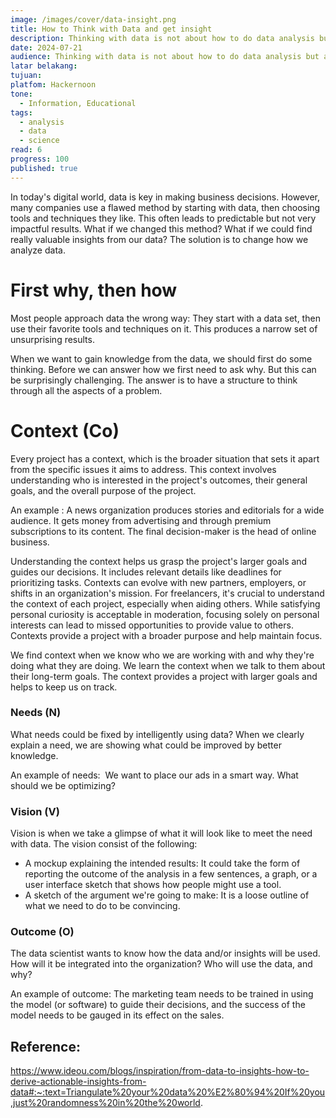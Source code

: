 ```yaml
---
image: /images/cover/data-insight.png
title: How to Think with Data and get insight
description: Thinking with data is not about how to do data analysis but about first working out what the problem is that you’re trying to solve.
date: 2024-07-21
audience: Thinking with data is not about how to do data analysis but about first working out what the problem is that you’re trying to solve.
latar belakang: 
tujuan: 
platfom: Hackernoon
tone:
  - Information, Educational
tags:
  - analysis
  - data
  - science
read: 6
progress: 100
published: true
---
```

In today's digital world, data is key in making business decisions. However, many companies use a flawed method by starting with data, then choosing tools and techniques they like. This often leads to predictable but not very impactful results. What if we changed this method? What if we could find really valuable insights from our data? The solution is to change how we analyze data.
# First why, then how
Most people approach data the wrong way: They start with a data set, then use their favorite tools and techniques on it. This produces a narrow set of unsurprising results.

When we want to gain knowledge from the data, we should first do some thinking. Before we can answer how we first need to ask why. But this can be surprisingly challenging. The answer is to have a structure to think through all the aspects of a problem.
# Context (Co)
  
Every project has a context, which is the broader situation that sets it apart from the specific issues it aims to address. This context involves understanding who is interested in the project's outcomes, their general goals, and the overall purpose of the project.

An example : A news organization produces stories and editorials for a wide audience. It gets money from advertising and through premium subscriptions to its content. The final decision-maker is the head of online business.

Understanding the context helps us grasp the project's larger goals and guides our decisions. It includes relevant details like deadlines for prioritizing tasks. Contexts can evolve with new partners, employers, or shifts in an organization's mission. For freelancers, it's crucial to understand the context of each project, especially when aiding others. While satisfying personal curiosity is acceptable in moderation, focusing solely on personal interests can lead to missed opportunities to provide value to others. Contexts provide a project with a broader purpose and help maintain focus.

We find context when we know who we are working with and why they're doing what they are doing. We learn the context when we talk to them about their long-term goals. The context provides a project with larger goals and helps to keep us on track.
### Needs (N)

What needs could be fixed by intelligently using data? When we clearly explain a need, we are showing what could be improved by better knowledge.

An example of needs:  We want to place our ads in a smart way. What should we be optimizing?
### Vision (V)

Vision is when we take a glimpse of what it will look like to meet the need with data. The vision consist of the following:

- A mockup explaining the intended results: It could take the form of reporting the outcome of the analysis in a few sentences, a graph, or a user interface sketch that shows how people might use a tool.
- A sketch of the argument we're going to make: It is a loose outline of what we need to do to be convincing.

### Outcome (O)

The data scientist wants to know how the data and/or insights will be used. How will it be integrated into the organization? Who will use the data, and why?

An example of outcome: The marketing team needs to be trained in using the model (or software) to guide their decisions, and the success of the model needs to be gauged in its effect on the sales.

## Reference:
https://www.ideou.com/blogs/inspiration/from-data-to-insights-how-to-derive-actionable-insights-from-data#:~:text=Triangulate%20your%20data%20%E2%80%94%20If%20you,just%20randomness%20in%20the%20world.